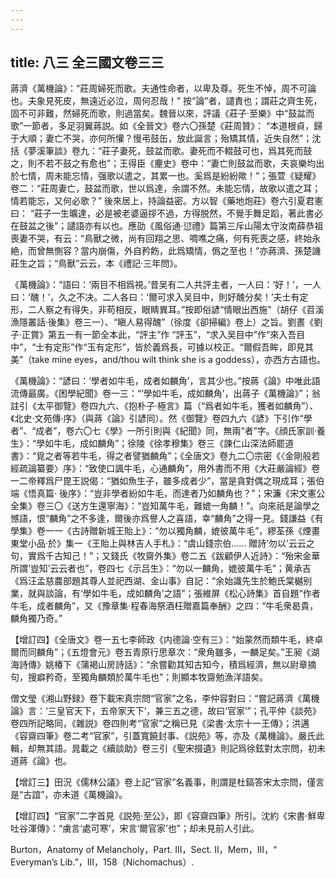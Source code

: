 ```yaml
---
---
---
```

title: 八三 全三國文卷三三
---




蔣濟《萬機論》：“莊周婦死而歌。夫通性命者，以卑及尊。死生不悼，周不可論也。夫象見死皮，無遠近必泣，周何忍哉！” 按“論”者，譴責也；謂莊之齊生死，固不可非難，然婦死而歌，則過當矣。魏晉以來，評議《莊子·至樂》中“鼓盆而歌”一節者，多足羽翼蔣説。如《全晉文》卷六〇孫楚《莊周贊》： “本道根貞，歸于大順；妻亡不哭，亦何所懽？慢弔鼓缶，放此誕言；殆矯其情，近失自然”；沈括《夢溪筆談》卷九：“莊子妻死，鼓盆而歌。妻死而不輟鼓可也，爲其死而鼓之，則不若不鼓之有愈也”；王得臣《麈史》卷中：“妻亡則鼓盆而歌，夫哀樂均出於七情，周未能忘情，强歌以遣之，其累一也。奚爲是紛紛歟！”；張萱《疑耀》卷二：“莊周妻亡，鼓盆而歌，世以爲達，余謂不然。未能忘情，故歌以遣之耳；情若能忘，又何必歌？” 後來居上，持論益密。方以智《藥地炮莊》卷六引夏君憲曰： “莊子一生曠達，必是被老婆逼拶不過，方得脱然，不覺手舞足蹈，著此書必在鼓盆之後”；譴語亦有以也。應劭《風俗通·愆禮》篇第三斥山陽太守汝南薛恭祖喪妻不哭，有云：“鳥獸之微，尚有回翔之思、啁噍之痛，何有死喪之感，終始永絶，而曾無惻容？當内崩傷，外自矜飭，此爲矯情，僞之至也！”亦蔣濟、孫楚譏莊生之旨；“鳥獸”云云，本《禮記·三年問》。

《萬機論》：“語曰：‘兩目不相爲視。’昔吴有二人共評主者，一人曰：‘好！’，一人曰：‘醜！’，久之不决。二人各曰：‘爾可求入吴目中，則好醜分矣！’夫士有定形，二人察之有得失，非苟相反，眼睛異耳。”按即俗諺“情眼出西施”（胡仔《苕溪漁隱叢話·後集》卷三一）、“瞋人易得醜”（徐度《卻掃編》卷上）之旨。劉晝《劉子·正賞》第五一有一節全本此，“評主”作 “評玉”，“求入吴目中”作“來入吾目中”，“士有定形”作“玉有定形”，皆於義爲長，可據以校正。“爾假吾眸，即見其美”（take mine eyes，and/thou wilt think she is a goddess），亦西方古語也。

《萬機論》：“諺曰：‘學者如牛毛，成者如麟角’，言其少也。”按蔣《論》中唯此語流傳最廣。《困學紀聞》卷一三：“‘學如牛毛，成如麟角’，出蔣子《萬機論》”；翁註引《太平御覽》卷四九六、《抱朴子·極言》篇（“爲者如牛毛，獲者如麟角”）、《北史·文苑傳·序》（與蔣《論》引諺同）。然《御覽》卷四九六《諺》下引作“學者”、“成者”，卷六〇七《學》一所引則與《紀聞》同，無兩“者”字。《顔氏家訓·養生》：“學如牛毛，成如麟角”；徐陵《徐孝穆集》卷三《諫仁山深法師罷道書》：“覓之者等若牛毛，得之者譬猶麟角”；《全唐文》卷九二〇宗密《〈金剛般若經疏論纂要〉序》：“致使口諷牛毛，心通麟角”，用外書而不用《大莊嚴論經》卷一二帝釋爲尸毘王説偈：“猶如魚生子，雖多成者少”，當是貪對偶之現成耳；張伯端《悟真篇· 後序》：“豈非學者紛如牛毛，而達者乃如麟角也？”；宋濂《宋文憲公全集》卷三〇《送方生還寧海》：“豈知萬牛毛，難媲一角麟！”。向來祇是論學之憾語，恨“麟角”之不多逢，爾後亦爲譽人之喜語，幸“麟角”之得一見。錢謙益《有學集》卷一一《古詩贈新城王貽上》：“勿以獨角麟，媲彼萬牛毛”，繆荃孫《煙畫東堂小品·於》集一《王貽上與林吉人手札》：“虞山錢宗伯…… 贈詩‘勿以’云云之句，實爲千古知己！”；又錢氏《牧齋外集》卷二五《跋顧伊人近詩》：“殆宋金華所謂‘豈知’云云者也”，卷四七《示吕生》：“勿以一麟角，媲彼萬牛毛”；黄承吉《爲汪孟慈農部題其尊人並祀西湖、金山事》自記：“余始識先生於鮑氏棠樾别業，就與談論，有‘學如牛毛，成如麟角’之語”；張維屏《松心詩集》首自題“作者牛毛，成者麟角”，又《豫章集·程春海祭酒枉贈嘉篇奉酬》之四：“牛毛衆曷貴，麟角獨乃奇。”

【增訂四】《全唐文》卷一五七李師政《内德論·空有三》：“始蒙然而類牛毛，終卓爾而同麟角”；《五燈會元》卷五青原行思章次：“衆角雖多，一麟足矣。”王昶《湖海詩傳》姚椿下《蒲褐山房詩話》：“余嘗勸其知古知今，積爲經濟，無以尉章摘句，搜癖矜奇，至獨角麟類於萬牛毛也”；則顯本牧齋勉漁洋語矣。

僧文瑩《湘山野録》卷下載宋真宗問“官家”之名，李仲容對曰：“嘗記蔣濟《萬機論》言：‘三皇官天下，五帝家天下’，兼三五之德，故曰‘官家’”；孔平仲《談苑》卷四所記略同，《雜説》卷四則考“官家”之稱已見《梁書·太宗十一王傳》；洪邁《容齋四筆》卷二考“官家”，引蓋寬饒封事、《説苑》等，亦及《萬機論》。嚴氏此輯，却無其語。晁載之《續談助》卷三引《聖宋掇遺》則記爲徐鉉對太宗問，初未道蔣《論》也。

【增訂三】田況《儒林公議》卷上記“官家”名義事，則謂是杜鎬答宋太宗問，僅言是“古誼”，亦未道《萬機論》。

【增訂四】“官家”二字首見《説苑·至公》，即《容齋四筆》所引。沈約《宋書·鮮卑吐谷渾傳》：“虜言‘處可寒’，宋言‘爾官家’也”；却未見前人引此。

Burton，Anatomy of Melancholy，Part. III，Sect. II，Mem，III，“ Everyman’s Lib.”，III，158（Nichomachus）.